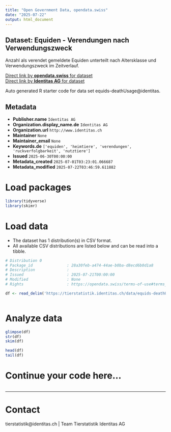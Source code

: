 ```yaml
---
title: "Open Government Data, opendata.swiss"
date: "2025-07-22"
output: html_document
---
```


## Dataset: Equiden - Verendungen nach Verwendungszweck

Anzahl als verendet gemeldete Equiden unterteilt nach Altersklasse und Verwendungszweck im Zeitverlauf.

[Direct link by **opendata.swiss** for dataset](https://opendata.swiss/de/dataset/equiden-verendungen-nach-verwendungszweck)<br>
[Direct link by **Identitas AG** for dataset](https://tierstatistik.identitas.ch/)

Auto generated R starter code for data set equids-deathUsage@identitas.

## Metadata

- **Publisher.name** `Identitas AG`
- **Organization.display_name.de** `Identitas AG`
- **Organization.url** `http://www.identitas.ch`
- **Maintainer** `None`
- **Maintainer_email** `None`
- **Keywords.de** `['equiden', 'heimtiere', 'verendungen', 'ruckverfolgbarkeit', 'nutztiere']`
- **Issued** `2025-06-30T00:00:00`
- **Metadata_created** `2025-07-01T03:23:01.066687`
- **Metadata_modified** `2025-07-22T03:46:59.611882`


# Load packages

```r

library(tidyverse)
library(skimr)

```

# Load data

-   The dataset has 1 distribution(s) in CSV format.
-   All available CSV distributions are listed below and can be read into a tibble.

```r

# Distribution 0
# Package_id               : 28a30feb-a474-44ae-b0ba-d8ecd6b0d1a8
# Description              : 
# Issued                   : 2025-07-21T00:00:00
# Modified                 : None
# Rights                   : https://opendata.swiss/terms-of-use#terms_by

df <- read_delim('https://tierstatistik.identitas.ch/data/equids-deathUsage.csv')



```

# Analyze data

```r

glimpse(df)
str(df)
skim(df)

head(df)
tail(df)

```

# Continue your code here...

```r

```

------------------------------------------------------------------------

# Contact

tierstatistik@identitas.ch | Team Tierstatistik Identitas AG
